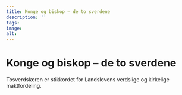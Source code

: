 ```yaml
---
title: Konge og biskop – de to sverdene
description: ''
tags:
image: 
alt: 
---
```



# Konge og biskop – de to sverdene

<Container stil="initial side">
    Tosverdslæren er stikkordet for Landslovens verdslige og kirkelige maktfordeling.
</Container>